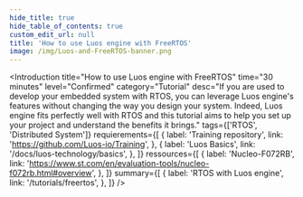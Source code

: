 ```yaml
---
hide_title: true
hide_table_of_contents: true
custom_edit_url: null
title: 'How to use Luos engine with FreeRTOS'
image: /img/Luos-and-FreeRTOS-banner.png
---
```



<Introduction
  title="How to use Luos engine with FreeRTOS"
  time="30 minutes"
  level="Confirmed"
  category="Tutorial"
  desc="If you are used to develop your embedded system with RTOS, you can leverage Luos engine's features without changing the way you design your system. Indeed, Luos engine fits perfectly well with RTOS and this tutorial aims to help you set up your project and understand the benefits it brings."
  tags={['RTOS', 'Distributed System']}
  requierements={[
    {
      label: 'Training repository',
      link: 'https://github.com/Luos-io/Training',
    },
    {
      label: 'Luos Basics',
      link: '/docs/luos-technology/basics',
    },
  ]}
  ressources={[
    {
      label: 'Nucleo-F072RB',
      link: 'https://www.st.com/en/evaluation-tools/nucleo-f072rb.html#overview',
    },
  ]}
  summary={[
    {
      label: 'RTOS with Luos engine',
      link: '/tutorials/freertos',
    },
  ]}
/>
